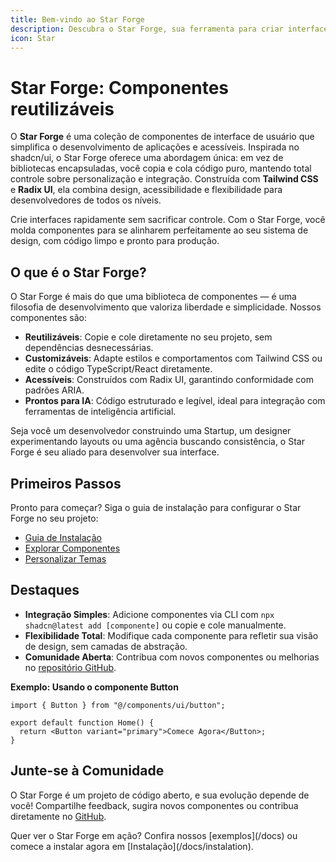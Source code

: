 ```yaml
---
title: Bem-vindo ao Star Forge
description: Descubra o Star Forge, sua ferramenta para criar interfaces com componentes reutilizáveis e customizáveis.
icon: Star
---
```



# Star Forge: Componentes reutilizáveis

O **Star Forge** é uma coleção de componentes de interface de usuário que simplifica o desenvolvimento de aplicações e acessíveis. Inspirada no shadcn/ui, o Star Forge oferece uma abordagem única: em vez de bibliotecas encapsuladas, você copia e cola código puro, mantendo total controle sobre personalização e integração. Construída com **Tailwind CSS** e **Radix UI**, ela combina design, acessibilidade e flexibilidade para desenvolvedores de todos os níveis.

<Callout title="Por que Star Forge?">
Crie interfaces rapidamente sem sacrificar controle. Com o Star Forge, você molda componentes para se alinharem perfeitamente ao seu sistema de design, com código limpo e pronto para produção.
</Callout>

## O que é o Star Forge?

O Star Forge é mais do que uma biblioteca de componentes — é uma filosofia de desenvolvimento que valoriza liberdade e simplicidade. Nossos componentes são:

- **Reutilizáveis**: Copie e cole diretamente no seu projeto, sem dependências desnecessárias.
- **Customizáveis**: Adapte estilos e comportamentos com Tailwind CSS ou edite o código TypeScript/React diretamente.
- **Acessíveis**: Construídos com Radix UI, garantindo conformidade com padrões ARIA.
- **Prontos para IA**: Código estruturado e legível, ideal para integração com ferramentas de inteligência artificial.

Seja você um desenvolvedor construindo uma Startup, um designer experimentando layouts ou uma agência buscando consistência, o Star Forge é seu aliado para desenvolver sua interface.

## Primeiros Passos

Pronto para começar? Siga o guia de instalação para configurar o Star Forge no seu projeto:

- [Guia de Instalação](/docs/instalation)
- [Explorar Componentes](/docs/components/basic/text)
- [Personalizar Temas](/docs/customization)

## Destaques

- **Integração Simples**: Adicione componentes via CLI com `npx shadcn@latest add [componente]` ou copie e cole manualmente.
- **Flexibilidade Total**: Modifique cada componente para refletir sua visão de design, sem camadas de abstração.
- **Comunidade Aberta**: Contribua com novos componentes ou melhorias no [repositório GitHub](https://github.com/EuMotta/starforge-docs).

**Exemplo: Usando o componente Button**

```tsx
import { Button } from "@/components/ui/button";

export default function Home() {
  return <Button variant="primary">Comece Agora</Button>;
}
```

## Junte-se à Comunidade

O Star Forge é um projeto de código aberto, e sua evolução depende de você! Compartilhe feedback, sugira novos componentes ou contribua diretamente no [GitHub](https://github.com/EuMotta/starforge-docs).

<Callout type="info">
Quer ver o Star Forge em ação? Confira nossos [exemplos](/docs) ou comece a instalar agora em [Instalação](/docs/instalation).
</Callout>